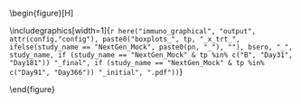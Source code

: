 \begin{figure}[H]
\center

\includegraphics[width=1\textwidth]{`r here("immuno_graphical", "output", attr(config,"config"), paste0("boxplots_", tp, "_x_trt_", ifelse(study_name == "NextGen_Mock", paste0(pn, "_"), ""), bsero, "_", study_name, if (study_name == "NextGen_Mock" & tp %in% c("B", "Day31", "Day181")) "_final", if (study_name == "NextGen_Mock" & tp %in% c("Day91", "Day366")) "_initial", ".pdf"))`}

\caption{`r if (study_name!="NextGen_Mock") paste0("Boxplots of ", tpLabel, ifelse(pn!="", paste0(" ", gsub("_", " ", pn)), " Ab"), " markers: ", bseroLabel, " x randomization arm", gender_lb, ". ", ifelse(grepl("Delta", tp), "", neut.marker.captions), immuno_postfix_label)                       else if (study_name == "NextGen_Mock") paste0("\\\\Figure 1", ifelse(tp == "B", 0, 1), ". Violin boxplots of ", ifelse(grepl("IgG", pn), paste0("bAb-IgG Spike and bAb-IgG Nucleocapsid concentrations "), ifelse(grepl("IgA", pn), paste0("bAb-IgA Spike concentrations "), ifelse(grepl("pseudoneutid50", pn), "PsV nAb ID50 markers ", ifelse(pn == "T4_T8", "CD4+ and CD8+ T-cell markers ", "")))), "at ", gsub("^B","D01", tp), " ", specimen_type, ", for the Investigational Vaccine arm (blue points) and the Comparator Vaccine arm (green points). ",  ifelse(grepl("IgG", pn), "Panels (A)-(I) show data for Spike antigens Index, Delta AY.4, BA.5, BA.2.86, XBB.1.5, JN.1, KP.2, KP.3, LB.1; Panel (J) for Spike cross-reactivity score; ", ifelse(grepl("pseudoneutid50", pn),  "Panels (A)-(C) show data for Antigens Reference, KP.2, XBB.1.5.", "")), if (grepl("IgG", pn)) "Panel (K) for Nucleocapsid antigen Index. ", "Violin boxplots contain interior box plots with upper and lower horizontal edges the 25th and 75th percentiles of antibody level and middle line the 50th percentile, and vertical bars the distance from the 25th (or 75th) percentile of antibody level and the minimum (or maximum) antibody level within the 25th (or 75th) percentile of antibody level minus (or plus) 1.5 times the interquartile range. Each side shows a rotated probability density (estimated by a kernel density estimator with a default Gaussian kernel) of the data ", cohort_name, ifelse(!grepl("T4|T8", pn), "Values below the lower limit of quantitation (LLOQ) are assigned value LLOQ/2. ", ""), ifelse(grepl("IgA|IgG", pn), "AU, Arbitrary Units. bAb, binding antibodies. N, Nucleocapsid protein. ", ifelse(grepl("pseudoneutid50", pn), "nAb, neutralizing antibody. ", "")))`}

\end{figure}

\hphantom{Random text to appease the latex god}
